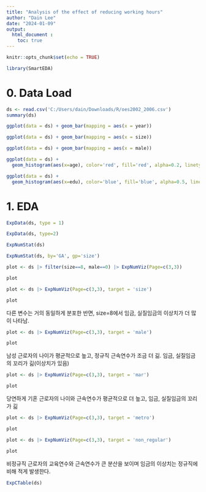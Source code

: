 ---
title: "Analysis of the effect of reducing working hours"
author: "Dain Lee"
date: "2024-01-09"
output: 
  html_document :
    toc: true
---

```{r setup, include=FALSE}
knitr::opts_chunk$set(echo = TRUE)
```

```{r}
library(SmartEDA)
```


# 0. Data Load

```{r}
ds <- read.csv('C:/Users/dain/Downloads/R/oes2002_2006.csv')
summary(ds)
```

```{r}
ggplot(data = ds) + geom_bar(mapping = aes(x = year))
```

```{r}
ggplot(data = ds) + geom_bar(mapping = aes(x = size))
```

```{r}
ggplot(data = ds) + geom_bar(mapping = aes(x = male))
```

```{r}
ggplot(data = ds) +
  geom_histogram(aes(x=age), color='red', fill='red', alpha=0.2, linetype=2)
```

```{r}
ggplot(data = ds) +
  geom_histogram(aes(x=edu), color='blue', fill='blue', alpha=0.5, linetype=2)
```

# 1. EDA

```{r}
ExpData(ds, type = 1)
```

```{r}
ExpData(ds, type=2)
```

```{r}
ExpNumStat(ds)
```
```{r}
ExpNumStat(ds, by='GA', gp='size')
```

```{r}
plot <- ds |> filter(size==8, male==0) |> ExpNumViz(Page=c(3,3))

plot
```

```{r}
plot <- ds |> ExpNumViz(Page=c(3,3), target = 'size')

plot
```
다른 변수는 거의 동일하게 분포한 반면, size=8에서 임금, 실질임금의 이상치가 더 많이 나타남.

```{r}
plot <- ds |> ExpNumViz(Page=c(3,3), target = 'male')

plot
```

남성 근로자의 나이가 평균적으로 높고, 정규직 근속연수가 조금 더 긺. 임금, 실질임금의 꼬리가 긺(이상치가 있음)


```{r}
plot <- ds |> ExpNumViz(Page=c(3,3), target = 'mar')

plot
```

당연하게 기혼 근로자의 나이와 근속연수가 평균적으로 더 높고, 임금, 실질임금의 꼬리가 긺

```{r}
plot <- ds |> ExpNumViz(Page=c(3,3), target = 'metro')

plot
```

```{r}
plot <- ds |> ExpNumViz(Page=c(3,3), target = 'non_regular')

plot
```

비정규직 근로자의 교육연수와 근속연수가 큰 분산을 보이며 임금의 이상치는 정규직에 비해 적게 발생한다.

```{r}
ExpCTable(ds)
```
